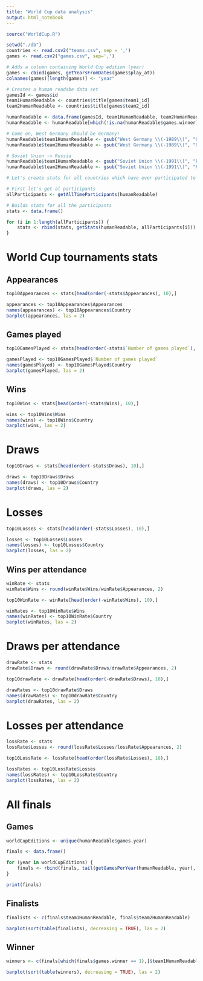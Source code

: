 ```yaml
---
title: "World Cup data analysis"
output: html_notebook
---
```


```r
source("WorldCup.R")
```

```r
setwd("./db")
countries <- read.csv2("teams.csv", sep = ',')
games <- read.csv2("games.csv", sep=',')

# Adds a column containing World Cup edition (year)
games <- cbind(games, getYearsFromDates(games$play_at))
colnames(games)[length(games)] <- "year"

# Creates a human readabe data set
gamesId <- games$id
team1HumanReadable <- countries$title[games$team1_id]
team2HumanReadable <- countries$title[games$team2_id]

humanReadable <- data.frame(gamesId, team1HumanReadable, team2HumanReadable, games$score1, games$score2, games$score1et, games$score2et, games$score1p, games$score2p, games$winner, games$play_at, games$year)
humanReadable <- humanReadable[which(!is.na(humanReadable$games.winner)),]

# Come on, West Germany should be Germany!
humanReadable$team1HumanReadable <- gsub("West Germany \\(-1989\\)", "Germany", humanReadable$team1HumanReadable)
humanReadable$team2HumanReadable <- gsub("West Germany \\(-1989\\)", "Germany", humanReadable$team2HumanReadable)

# Soviet Union -> Russia
humanReadable$team1HumanReadable <- gsub("Soviet Union \\(-1991\\)", "Russia", humanReadable$team1HumanReadable)
humanReadable$team2HumanReadable <- gsub("Soviet Union \\(-1991\\)", "Russia", humanReadable$team2HumanReadable)

# Let's create stats for all countries which have ever participated to the World Cup

# First let's get al participants
allParticipants <- getAllTimeParticipants(humanReadable)

# Builds stats for all the participants
stats <- data.frame()

for (i in 1:length(allParticipants)) {
    stats <- rbind(stats, getStats(humanReadable, allParticipants[i]))
}

```


# World Cup tournaments stats

## Appearances

```r

top10Appearances <- stats[head(order(-stats$Appearances), 10),]

appearances <- top10Appearances$Appearances
names(appearances) <- top10Appearances$Country
barplot(appearances, las = 2)

```

## Games played

```r

top10GamesPlayed <- stats[head(order(-stats$`Number of games played`), 10),]

gamesPlayed <- top10GamesPlayed$`Number of games played`
names(gamesPlayed) <- top10GamesPlayed$Country
barplot(gamesPlayed, las = 2)

```

## Wins

```r

top10Wins <- stats[head(order(-stats$Wins), 10),]

wins <- top10Wins$Wins
names(wins) <- top10Wins$Country
barplot(wins, las = 2)

```

# Draws

```r

top10Draws <- stats[head(order(-stats$Draws), 10),]

draws <- top10Draws$Draws
names(draws) <- top10Draws$Country
barplot(draws, las = 2)

```

# Losses

```r

top10Losses <- stats[head(order(-stats$Losses), 10),]

losses <- top10Losses$Losses
names(losses) <- top10Losses$Country
barplot(losses, las = 2)

```
## Wins per attendance

```r

winRate <- stats
winRate$Wins <- round(winRate$Wins/winRate$Appearances, 2)

top10WinRate <- winRate[head(order(-winRate$Wins), 10),]

winRates <- top10WinRate$Wins
names(winRates) <- top10WinRate$Country
barplot(winRates, las = 2)

```

# Draws per attendance

```r

drawRate <- stats
drawRate$Draws <- round(drawRate$Draws/drawRate$Appearances, 2)

top10drawRate <- drawRate[head(order(-drawRate$Draws), 10),]

drawRates <- top10drawRate$Draws
names(drawRates) <- top10drawRate$Country
barplot(drawRates, las = 2)

```

# Losses per attendance

```r

lossRate <- stats
lossRate$Losses <- round(lossRate$Losses/lossRate$Appearances, 2)

top10LossRate <- lossRate[head(order(lossRate$Losses), 10),]

lossRates <- top10LossRate$Losses
names(lossRates) <- top10LossRate$Country
barplot(lossRates, las = 2)

```

# All finals

## Games
```r
worldCupEditions <- unique(humanReadable$games.year)

finals <- data.frame()

for (year in worldCupEditions) {
    finals <- rbind(finals, tail(getGamesPerYear(humanReadable, year), 1))
}

print(finals)
```

## Finalists

```r

finalists <- c(finals$team1HumanReadable, finals$team2HumanReadable)

barplot(sort(table(finalists), decreasing = TRUE), las = 2)

```

## Winner

```r
winners <- c(finals[which(finals$games.winner == 1),]$team1HumanReadable, finals[which(finals$games.winner == 2),]$team2HumanReadable)

barplot(sort(table(winners), decreasing = TRUE), las = 2)
```
